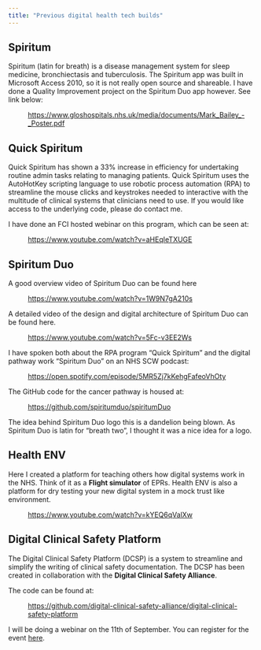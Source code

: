 ```yaml
---
title: "Previous digital health tech builds"
---
```


## Spiritum

Spiritum (latin for breath) is a disease management system for sleep medicine, bronchiectasis and tuberculosis. The Spiritum app was built in Microsoft Access 2010, so it is not really open source and shareable. I have done a Quality Improvement project on the Spiritum Duo app however. See link below:

<p style="margin-left: 40px;">[https://www.gloshospitals.nhs.uk/media/documents/Mark_Bailey_-_Poster.pdf](https://www.gloshospitals.nhs.uk/media/documents/Mark_Bailey_-_Poster.pdf)</p>

## Quick Spiritum

Quick Spiritum has shown a 33% increase in efficiency for undertaking routine admin tasks relating to managing patients. Quick Spiritum uses the AutoHotKey scripting language to use robotic process automation (RPA) to streamline the mouse clicks and keystrokes needed to interactive with the multitude of clinical systems that clinicians need to use. If you would like access to the underlying code, please do contact me.

I have done an FCI hosted webinar on this program, which can be seen at:

<p style="margin-left: 40px;">[https://www.youtube.com/watch?v=aHEqIeTXUGE](https://www.youtube.com/watch?v=aHEqIeTXUGE)</p>

## Spiritum Duo

A good overview video of Spiritum Duo can be found here

<p style="margin-left: 40px;">[https://www.youtube.com/watch?v=1W9N7gA210s](https://www.youtube.com/watch?v=1W9N7gA210s)</p>

A detailed video of the design and digital architecture of Spiritum Duo can be found here.

<p style="margin-left: 40px;">[https://www.youtube.com/watch?v=5Fc-v3EE2Ws](https://www.youtube.com/watch?v=5Fc-v3EE2Ws)</p>

I have spoken both about the RPA program “Quick Spiritum” and the digital pathway work “Spiritum Duo” on an NHS SCW podcast:

<p style="margin-left: 40px;">[https://open.spotify.com/episode/5MR5Zj7kKehgFafeoVhOty](https://open.spotify.com/episode/5MR5Zj7kKehgFafeoVhOty)</p>

The GitHub code for the cancer pathway is housed at:

<p style="margin-left: 40px;">[https://github.com/spiritumduo/spiritumDuo](https://github.com/spiritumduo/spiritumDuo)</p>

The idea behind Spiritum Duo logo this is a dandelion being blown. As Spiritum Duo is latin for “breath two”, I thought it was a nice idea for a logo.

## Health ENV

Here I created a platform for teaching others how digital systems work in the NHS. Think of it as a **Flight simulator** of EPRs. Health ENV is also a platform for dry testing your new digital system in a mock trust like environment.

<p style="margin-left: 40px;">[https://www.youtube.com/watch?v=kYEQ6qValXw](https://www.youtube.com/watch?v=kYEQ6qValXw)</p>


## Digital Clinical Safety Platform

The Digital Clinical Safety Platform (DCSP) is a system to streamline and simplify the writing of clinical safety documentation. The DCSP has been created in collaboration with the **Digital Clinical Safety Alliance**.

The code can be found at:

<p style="margin-left: 40px;">[https://github.com/digital-clinical-safety-alliance/digital-clinical-safety-platform](https://github.com/digital-clinical-safety-alliance/digital-clinical-safety-platform)</p>

I will be doing a webinar on the 11th of September. You can register for the event [here](https://letsdodigital.org/tickets/dcsa/1.html).